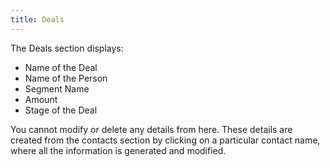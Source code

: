 ```yaml
---
title: Deals
---
```


The Deals section displays:

- Name of the Deal
- Name of the Person
- Segment Name
- Amount
- Stage of the Deal

You cannot modify or delete any details from here. These details are created from the contacts section by clicking on a particular contact name, where all the information is generated and modified.
